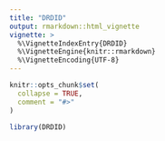 ```yaml
---
title: "DRDID"
output: rmarkdown::html_vignette
vignette: >
  %\VignetteIndexEntry{DRDID}
  %\VignetteEngine{knitr::rmarkdown}
  %\VignetteEncoding{UTF-8}
---
```


```r
knitr::opts_chunk$set(
  collapse = TRUE,
  comment = "#>"
)
```

```r
library(DRDID)
```
